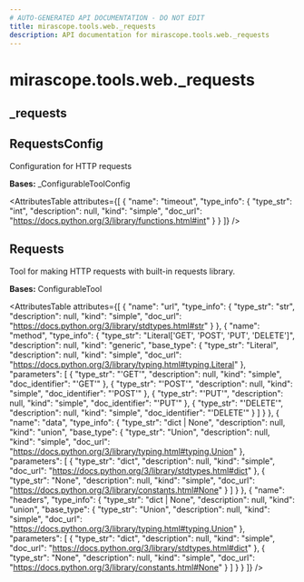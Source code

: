 ```yaml
---
# AUTO-GENERATED API DOCUMENTATION - DO NOT EDIT
title: mirascope.tools.web._requests
description: API documentation for mirascope.tools.web._requests
---
```


# mirascope.tools.web._requests

## <ApiType type="Module" path="tools/web/requests" symbolName="_requests" /> _requests

## <ApiType type="Class" path="tools/web/requests" symbolName="RequestsConfig" /> RequestsConfig

Configuration for HTTP requests

**Bases:** _ConfigurableToolConfig

<AttributesTable
  attributes={[
  {
    "name": "timeout",
    "type_info": {
      "type_str": "int",
      "description": null,
      "kind": "simple",
      "doc_url": "https://docs.python.org/3/library/functions.html#int"
    }
  }
]}
/>


## <ApiType type="Class" path="tools/web/requests" symbolName="Requests" /> Requests

Tool for making HTTP requests with built-in requests library.

**Bases:** ConfigurableTool

<AttributesTable
  attributes={[
  {
    "name": "url",
    "type_info": {
      "type_str": "str",
      "description": null,
      "kind": "simple",
      "doc_url": "https://docs.python.org/3/library/stdtypes.html#str"
    }
  },
  {
    "name": "method",
    "type_info": {
      "type_str": "Literal['GET', 'POST', 'PUT', 'DELETE']",
      "description": null,
      "kind": "generic",
      "base_type": {
        "type_str": "Literal",
        "description": null,
        "kind": "simple",
        "doc_url": "https://docs.python.org/3/library/typing.html#typing.Literal"
      },
      "parameters": [
        {
          "type_str": "'GET'",
          "description": null,
          "kind": "simple",
          "doc_identifier": "'GET'"
        },
        {
          "type_str": "'POST'",
          "description": null,
          "kind": "simple",
          "doc_identifier": "'POST'"
        },
        {
          "type_str": "'PUT'",
          "description": null,
          "kind": "simple",
          "doc_identifier": "'PUT'"
        },
        {
          "type_str": "'DELETE'",
          "description": null,
          "kind": "simple",
          "doc_identifier": "'DELETE'"
        }
      ]
    }
  },
  {
    "name": "data",
    "type_info": {
      "type_str": "dict | None",
      "description": null,
      "kind": "union",
      "base_type": {
        "type_str": "Union",
        "description": null,
        "kind": "simple",
        "doc_url": "https://docs.python.org/3/library/typing.html#typing.Union"
      },
      "parameters": [
        {
          "type_str": "dict",
          "description": null,
          "kind": "simple",
          "doc_url": "https://docs.python.org/3/library/stdtypes.html#dict"
        },
        {
          "type_str": "None",
          "description": null,
          "kind": "simple",
          "doc_url": "https://docs.python.org/3/library/constants.html#None"
        }
      ]
    }
  },
  {
    "name": "headers",
    "type_info": {
      "type_str": "dict | None",
      "description": null,
      "kind": "union",
      "base_type": {
        "type_str": "Union",
        "description": null,
        "kind": "simple",
        "doc_url": "https://docs.python.org/3/library/typing.html#typing.Union"
      },
      "parameters": [
        {
          "type_str": "dict",
          "description": null,
          "kind": "simple",
          "doc_url": "https://docs.python.org/3/library/stdtypes.html#dict"
        },
        {
          "type_str": "None",
          "description": null,
          "kind": "simple",
          "doc_url": "https://docs.python.org/3/library/constants.html#None"
        }
      ]
    }
  }
]}
/>



